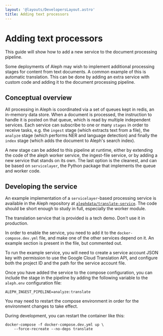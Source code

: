 ```yaml
---
layout: '@layouts/DevelopersLayout.astro'
title: Adding text processors
---
```


# Adding text processors

<p class="lead">
  This guide will show how to add a new service to the document processing pipeline.
</p>

Some deployments of Aleph may wish to implement additional processing stages for content from text documents. A common example of this is automatic translation. This can be done by adding an extra service with custom code and adding it to the document processing pipeline.

## Conceptual overview

All processing in Aleph is coordinated via a set of queues kept in redis, an in-memory data store. When a document is processed, the instruction to handle it is posted on that queue, which is read by multiple independent services. Each service can subscribe to one or many `stages` in order to receive tasks, e.g. the `ingest` stage \(which extracts text from a file\), the `analyze` stage \(which performs NER and language detection\) and finally the `index` stage \(which adds the document to Aleph's search index\).

A new stage can be added to this pipeline at runtime, either by extending the code of the aleph worker service, the ingest-file service, or by adding a new service that stands on its own. The last option is the cleanest, and can be based on `servicelayer`, the Python package that implements the queue and worker code.

## Developing the service

An example implementation of a `servicelayer`-based processing service is available in the Aleph repository at [`alephdata/translate-service`](https://github.com/alephdata/translate-service). The code should be short enough to study in full, especially the worker module.

<Callout theme="danger">
  The translation service that is provided is a tech demo. Don't use it in production.
</Callout>

In order to enable the service, you need to add it to the `docker-compose.dev.yml` file, and make one of the other services depend on it. An example section is present in the file, but commented out.

<Callout>
  To run the example service, you will need to create a service account JSON key with permission to use the Google Cloud Translation API, and configure both the project ID and the path for the service account file.
</Callout>

Once you have added the service to the compose configuration, you can include the stage in the pipeline by adding the following variable to the `aleph.env` configuration file:

```
ALEPH_INGEST_PIPELINE=analyze:translate
```

You may need to restart the compose environment in order for the environment changes to take effect.

During development, you can restart the container like this:

```
docker-compose -f docker-compose.dev.yml up \
    --force-recreate --no-deps translate
```
